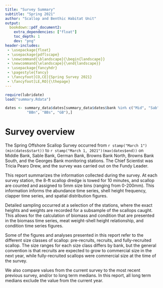 ```yaml
--- 
title: "Survey Summary"
subtitle: "Spring 2021"
author: "Scallop and Benthic Habitat Unit"
output: 
  bookdown::pdf_document2:
    extra_dependencies: ["float"]
    toc_depth: 1
    dev: "png"
header-includes:
 - \usepackage{float}
 - \usepackage{pdflscape}
 - \newcommand{\blandscape}{\begin{landscape}}
 - \newcommand{\elandscape}{\end{landscape}}
 - \usepackage{fancyhdr}
 - \pagestyle{fancy}
 - \fancyfoot[CO,CE]{Spring Survey 2021}
 - \fancyfoot[LE,RO]{\thepage}
---
```


```r
require(lubridate)
load("summary.Rdata")

dates <- summary_data$dates[summary_data$dates$bank %in% c("Mid", "Sab", "Ger",
          "BBn", "BBs", "GB"),]
```

 
\newpage


# Survey overview

The Spring Offshore Scallop Survey occurred from `r stamp("March 1")(min(dates$start))` to `r stamp("March 1, 2021")(max(dates$end))` on Middle Bank, Sable Bank, German Bank, Browns Bank North, Browns Bank South, and the Georges Bank monitoring stations. The Chief Scientist was Tricia Pearo Drew, and the survey was carried out on the Fundy Leader.

This report summarizes the information collected during the survey. At each survey station, the 8-ft scallop dredge is towed for 10 minutes, and scallop are counted and assigned to 5mm size bins (ranging from 0-200mm). This information informs the abundance time series, shell height frequency, clapper time series, and spatial distribution figures. 

Detailed sampling occurred at a selection of the stations, where the exact heights and weights are recorded for a subsample of the scallops caught. This allows for the calculation of biomass and condition that are presented in the biomass time series, meat weight-shell height relationship, and condition time series figures. 

Some of the figures and analyses presented in this report refer to the different size classes of scallop: pre-recruits, recruits, and fully-recruited scallop. The size ranges for each size class differs by bank, but the general convention is that recruits are expected to grow to commercial size in the next year, while fully-recruited scallops were commercial size at the time of the survey. 

We also compare values from the current survey to the most recent previous survey, and/or to long term medians. In this report, all long term medians exclude the value from the current year. 

